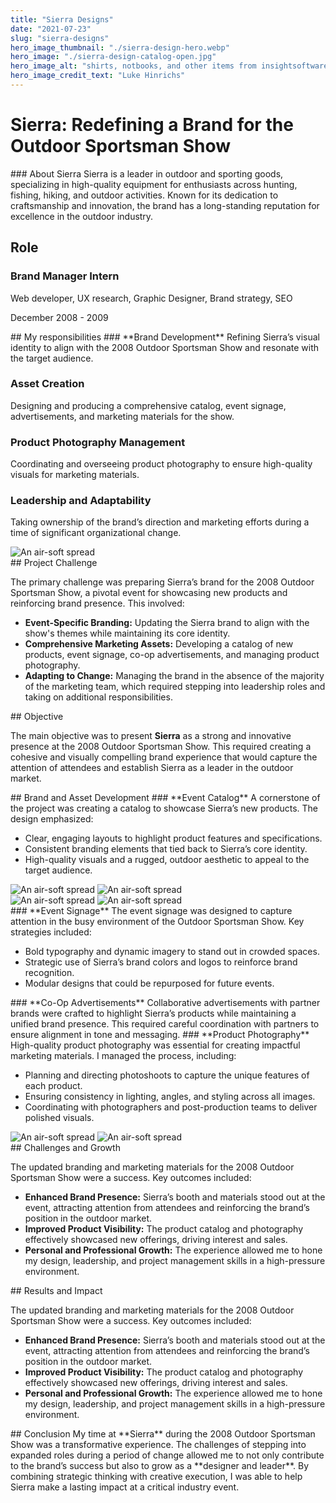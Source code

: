 ```yaml
---
title: "Sierra Designs"
date: "2021-07-23"
slug: "sierra-designs"
hero_image_thumbnail: "./sierra-design-hero.webp"
hero_image: "./sierra-design-catalog-open.jpg"
hero_image_alt: "shirts, notbooks, and other items from insightsoftware.com"
hero_image_credit_text: "Luke Hinrichs"
---
```



# Sierra: Redefining a Brand for the Outdoor Sportsman Show

<ProjectSection fiftyFifty>
<div>
### About Sierra
Sierra is a leader in outdoor and sporting goods, specializing in high-quality equipment for enthusiasts across hunting, fishing, hiking, and outdoor activities. Known for its dedication to craftsmanship and innovation, the brand has a long-standing reputation for excellence in the outdoor industry.
</div>
<div>
    <h2>Role</h2>
    <h3>Brand Manager Intern</h3>
    <p className="font-thin">Web developer, UX research, Graphic Designer, Brand strategy, SEO</p>
    <p>December 2008 - 2009</p>
</div>
</ProjectSection>

<ProjectSection fiftyFifty bgColor="bg-slate-50">
<div>
## My responsibilities
### **Brand Development**
Refining Sierra’s visual identity to align with the 2008 Outdoor Sportsman Show and resonate with the target audience.

### **Asset Creation**
Designing and producing a comprehensive catalog, event signage, advertisements, and marketing materials for the show.

### **Product Photography Management**
Coordinating and overseeing product photography to ensure high-quality visuals for marketing materials.

### **Leadership and Adaptability**
Taking ownership of the brand’s direction and marketing efforts during a time of significant organizational change.
</div>
<div>
<Image src="sierra-design/sierra_designs_catalog_resize.jpg" alt="An air-soft spread" className="w-full rounded-xl" />
</div>
</ProjectSection>

<ProjectSection>
## Project Challenge

The primary challenge was preparing Sierra’s brand for the 2008 Outdoor Sportsman Show, a pivotal event for showcasing new products and reinforcing brand presence. This involved:

- **Event-Specific Branding:** Updating the Sierra brand to align with the show's themes while maintaining its core identity.
- **Comprehensive Marketing Assets:** Developing a catalog of new products, event signage, co-op advertisements, and managing product photography.
- **Adapting to Change:** Managing the brand in the absence of the majority of the marketing team, which required stepping into leadership roles and taking on additional responsibilities.
</ProjectSection>

<ProjectSection bgColor="bg-slate-50">
## Objective

The main objective was to present **Sierra** as a strong and innovative presence at the 2008 Outdoor Sportsman Show. This required creating a cohesive and visually compelling brand experience that would capture the attention of attendees and establish Sierra as a leader in the outdoor market.


</ProjectSection>

<ProjectSection fiftyFifty>
<div>
## Brand and Asset Development
### **Event Catalog**
A cornerstone of the project was creating a catalog to showcase Sierra’s new products. The design emphasized:

- Clear, engaging layouts to highlight product features and specifications.
- Consistent branding elements that tied back to Sierra’s core identity.
- High-quality visuals and a rugged, outdoor aesthetic to appeal to the target audience.
</div>
<div>
<Image src="sierra-design/sierra-design-catalog-open.jpg" alt="An air-soft spread" className="w-full rounded-xl" />
<Image src="sierra-design/sierra_designs_catalog_2-resize.jpg" alt="An air-soft spread" className="w-full" />
</div>
</ProjectSection>

<ProjectSection fiftyFifty>
<div>
<Image src="sierra-design/sierradesigns-trailhead-shadow.jpg" alt="An air-soft spread" className="w-full rounded-xl" />
<Image src="sierra-design/sierra-taquito-shadow.jpg" alt="An air-soft spread" className="w-full rounded-xl" />
</div>
<div>
### **Event Signage**
The event signage was designed to capture attention in the busy environment of the Outdoor Sportsman Show. Key strategies included:

- Bold typography and dynamic imagery to stand out in crowded spaces.
- Strategic use of Sierra’s brand colors and logos to reinforce brand recognition.
- Modular designs that could be repurposed for future events.
</div>
</ProjectSection>

<ProjectSection fiftyFifty>
<div>
### **Co-Op Advertisements**
Collaborative advertisements with partner brands were crafted to highlight Sierra’s products while maintaining a unified brand presence. This required careful coordination with partners to ensure alignment in tone and messaging.
### **Product Photography**
High-quality product photography was essential for creating impactful marketing materials. I managed the process, including:

- Planning and directing photoshoots to capture the unique features of each product.
- Ensuring consistency in lighting, angles, and styling across all images.
- Coordinating with photographers and post-production teams to deliver polished visuals.
</div>
<div>
<Image src="sierra-design/sierra-design-seek-spread.jpg" alt="An air-soft spread" className="w-full rounded-xl" />
<Image src="sierra-design/co_op_ad_stpread.jpg" alt="An air-soft spread" className="w-full rounded-xl" />
</div>
</ProjectSection>


<ProjectSection bgColor="bg-slate-50">
## Challenges and Growth

The updated branding and marketing materials for the 2008 Outdoor Sportsman Show were a success. Key outcomes included:

- **Enhanced Brand Presence:** Sierra’s booth and materials stood out at the event, attracting attention from attendees and reinforcing the brand’s position in the outdoor market.
- **Improved Product Visibility:** The product catalog and photography effectively showcased new offerings, driving interest and sales.
- **Personal and Professional Growth:** The experience allowed me to hone my design, leadership, and project management skills in a high-pressure environment.
</ProjectSection>




<ProjectSection>
## Results and Impact

The updated branding and marketing materials for the 2008 Outdoor Sportsman Show were a success. Key outcomes included:

- **Enhanced Brand Presence:** Sierra’s booth and materials stood out at the event, attracting attention from attendees and reinforcing the brand’s position in the outdoor market.
- **Improved Product Visibility:** The product catalog and photography effectively showcased new offerings, driving interest and sales.
- **Personal and Professional Growth:** The experience allowed me to hone my design, leadership, and project management skills in a high-pressure environment.
</ProjectSection>

<ProjectSection bgColor="bg-slate-50">
<div extraClasses="flex justify-center mx-auto">
## Conclusion
My time at **Sierra** during the 2008 Outdoor Sportsman Show was a transformative experience. The challenges of stepping into expanded roles during a period of change allowed me to not only contribute to the brand’s success but also to grow as a **designer and leader**. By combining strategic thinking with creative execution, I was able to help Sierra make a lasting impact at a critical industry event.
</div>
</ProjectSection>